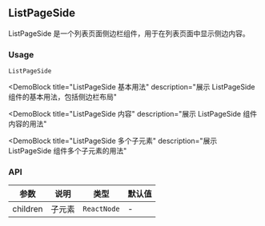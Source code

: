 
## ListPageSide

ListPageSide 是一个列表页面侧边栏组件，用于在列表页面中显示侧边内容。

### Usage

`ListPageSide`

<DemoBlock
  title="ListPageSide 基本用法"
  description="展示 ListPageSide 组件的基本用法，包括侧边栏布局"
>
  <Basic />
</DemoBlock>

<DemoBlock
  title="ListPageSide 内容"
  description="展示 ListPageSide 组件内容的用法"
>
  <WithContent />
</DemoBlock>

<DemoBlock
  title="ListPageSide 多个子元素"
  description="展示 ListPageSide 组件多个子元素的用法"
>
  <WithMultipleChildren />
</DemoBlock>

### API

| 参数 | 说明 | 类型 | 默认值 |
| --- | --- | --- | --- |
| children | 子元素 | `ReactNode` | - | 